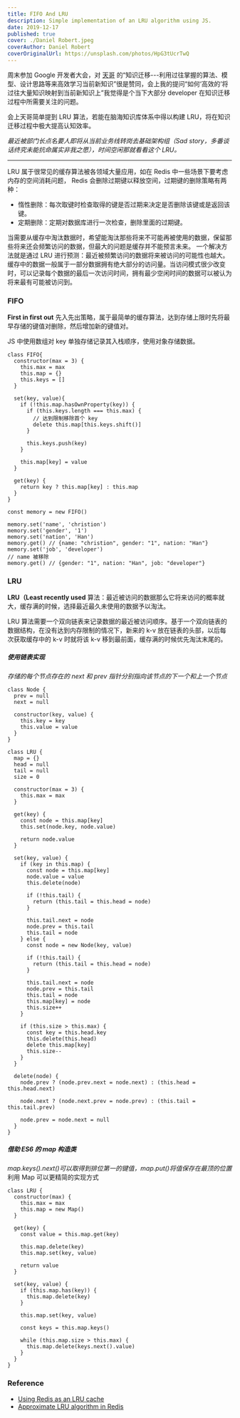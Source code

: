 ```yaml
---
title: FIFO And LRU
description: Simple implementation of an LRU algorithm using JS.
date: 2019-12-17
published: true
cover: ./Daniel Robert.jpeg
coverAuthor: Daniel Robert
coverOriginalUrl: https://unsplash.com/photos/HpG3tUcrTwQ
---
```


周末参加 Google 开发者大会，对 [天哥](https://www.weibo.com/dreamit) 的“知识迁移---利用过往掌握的算法、模型、设计思路等来高效学习当前新知识”很是赞同，会上我的提问“如何‘高效的’将过往大量知识映射到当前新知识上”我觉得是个当下大部分 developer 在知识迁移过程中所需要关注的问题。

会上天哥简单提到 LRU 算法，若能在脑海知识库体系中得以构建 LRU，将在知识迁移过程中极大提高认知效率。

_最近被部门长点名要人即将从当前业务线转岗去基础架构组（Sad story，多番谈话终究未能抗命属实非我之愿），时间空闲那就看看这个 LRU。_

---

LRU 属于很常见的缓存算法被各领域大量应用，如在 Redis 中一些场景下要考虑内存的空间消耗问题， Redis 会删除过期键以释放空间，过期键的删除策略有两种：

- 惰性删除：每次取键时检查取得的键是否过期来决定是否删除该键或是返回该键。
- 定期删除：定期对数据库进行一次检查，删除里面的过期键。

当需要从缓存中淘汰数据时，希望能淘汰那些将来不可能再被使用的数据，保留那些将来还会频繁访问的数据，但最大的问题是缓存并不能预言未来。
一个解决方法就是通过 LRU 进行预测：最近被频繁访问的数据将来被访问的可能性也越大。缓存中的数据一般属于一部分数据拥有绝大部分的访问量。当访问模式很少改变时，可以记录每个数据的最后一次访问时间，拥有最少空闲时间的数据可以被认为将来最有可能被访问到。

### FIFO

**First in first out** 先入先出策略，属于最简单的缓存算法，达到存储上限时先将最早存储的键值对删除，然后增加新的键值对。

JS 中使用数组对 key 单独存储记录其入栈顺序，使用对象存储数据。

```JS
class FIFO{
  constructor(max = 3) {
    this.max = max
    this.map = {}
    this.keys = []
  }

  set(key, value){
    if (!this.map.hasOwnProperty(key)) {
      if (this.keys.length === this.max) {
        // 达到限制移除首个 key
        delete this.map[this.keys.shift()]
      }

      this.keys.push(key)
    }

    this.map[key] = value
  }

  get(key) {
    return key ? this.map[key] : this.map
  }
}

const memory = new FIFO()

memory.set('name', 'christion')
memory.set('gender', '1')
memory.set('nation', 'Han')
memory.get() // {name: "christion", gender: "1", nation: "Han"}
memory.set('job', 'developer')
// name 被移除
memory.get() // {gender: "1", nation: "Han", job: "developer"}
```

### LRU

**LRU（Least recently used** 算法：最近被访问的数据那么它将来访问的概率就大，缓存满的时候，选择最近最久未使用的数据予以淘汰。

LRU 算法需要一个双向链表来记录数据的最近被访问顺序。基于一个双向链表的数据结构，在没有达到内存限制的情况下，新来的 k-v 放在链表的头部，以后每次获取缓存中的 k-v 时就将该 k-v 移到最前面，缓存满的时候优先淘汰末尾的。

##### 使用链表实现

_存储的每个节点存在的 next 和 prev 指针分别指向该节点的下一个和上一个节点_

```JS
class Node {
  prev = null
  next = null

  constructor(key, value) {
    this.key = key
    this.value = value
  }
}

class LRU {
  map = {}
  head = null
  tail = null
  size = 0

  constructor(max = 3) {
    this.max = max
  }

  get(key) {
    const node = this.map[key]
    this.set(node.key, node.value)

    return node.value
  }

  set(key, value) {
    if (key in this.map) {
      const node = this.map[key]
      node.value = value
      this.delete(node)

      if (!this.tail) {
        return (this.tail = this.head = node)
      }

      this.tail.next = node
      node.prev = this.tail
      this.tail = node
    } else {
      const node = new Node(key, value)

      if (!this.tail) {
        return (this.tail = this.head = node)
      }

      this.tail.next = node
      node.prev = this.tail
      this.tail = node
      this.map[key] = node
      this.size++
    }

    if (this.size > this.max) {
      const key = this.head.key
      this.delete(this.head)
      delete this.map[key]
      this.size--
    }
  }

  delete(node) {
    node.prev ? (node.prev.next = node.next) : (this.head = this.head.next)

    node.next ? (node.next.prev = node.prev) : (this.tail = this.tail.prev)

    node.prev = node.next = null
  }
}

```

##### 借助 ES6 的 map 构造类

_map.keys().next()可以取得到排位第一的键值，map.put()将值保存在最顶的位置_
利用 Map 可以更精简的实现方式

```JS
class LRU {
  constructor(max) {
    this.max = max
    this.map = new Map()
  }

  get(key) {
    const value = this.map.get(key)

    this.map.delete(key)
    this.map.set(key, value)

    return value
  }

  set(key, value) {
    if (this.map.has(key)) {
      this.map.delete(key)
    }

    this.map.set(key, value)

    const keys = this.map.keys()

    while (this.map.size > this.max) {
      this.map.delete(keys.next().value)
    }
  }
}
```

### Reference

- [Using Redis as an LRU cache](https://redis.io/topics/lru-cache)
- [Approximate LRU algorithm in Redis](https://www.cnblogs.com/linxiyue/p/10945216.html)

